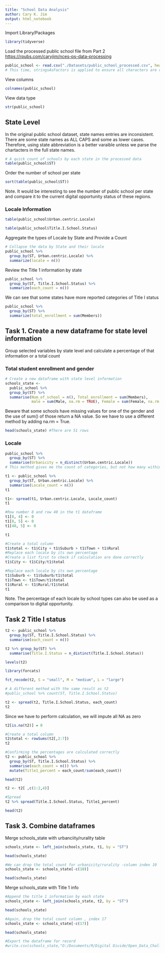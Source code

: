 ```yaml
---
title: "School Data Analysis"
author: Cary K. Jim
output: html_notebook
---
```


Import Library/Packages

```r
library(tidyverse)
```

Load the processed public school file from Part 2 <https://rpubs.com/caryjim/nces-ps-data-processing>

```r
public_school <- read.csv("./Datasets/public_school_processed.csv", header = T, stringsAsFactors = T)
# This time, stringsAsFactors is applied to ensure all characters are converted
```

View columns

```r
colnames(public_school)
```

View data type

```r
str(public_school)
```

## State Level

In the original public school dataset, state names entries are inconsistent. There are some state names as ALL CAPS and some as lower cases. Therefore, using state abbreviation is a better varaible unless we parse the chartacters in the full state names.

```r
# A quick count of schools by each state in the processed data
table(public_school$ST)
```

Order the number of school per state

```r
sort(table(public_school$ST))
```

Note. It would be interesting to see the number of public school per state and compare it to the current digital opportunity status of these regions.

### Locale Information
```r
table(public_school$Urban.centric.Locale)
```

```r
table(public_school$Title.I.School.Status)
```
Aggregate the types of Locale by State and Provide a Count 
```r
# Collapse the data by State and their locale 
public_school %>% 
  group_by(ST, Urban.centric.Locale) %>%
  summarize(locale = n())
```

Review the Title 1 information by state

```r
public_school %>% 
  group_by(ST, Title.I.School.Status) %>%
  summarize(each_count = n())
```
We can see that some states have more reported categories of Title I status 
```r
public_school %>% 
  group_by(ST) %>%
  summarize(total_enrollment = sum(Members))
```

## Task 1. Create a new dataframe for state level information

Group selected variables by state level and calculate a percentage of that information or a total count

### Total student enrollment and gender

```r
# Create a new dataframe with state level information 
schools_state <-
  public_school %>% 
  group_by(ST) %>%
  summarise(Num_of_school = n(), Total_enrollment = sum(Members), 
            male = sum(Male, na.rm = TRUE), Female = sum(Female, na.rm = TRUE))
```

Beware that some schools have missing values for one of the gender and the use of sum() of those return a NA value. So we have to use a different method by adding na.rm = True.

```r
head(schools_state) #There are 51 rows
```

### Locale

```r
public_school %>% 
  group_by(ST) %>%
  summarise(Urbanicity = n_distinct(Urban.centric.Locale))
# This method gives me the count of categories, but not how many within the category 
```

```r
t1 <- public_school %>% 
  group_by(ST, Urban.centric.Locale) %>%
  summarise(Locale_count = n())
t1
```

```r
t1<- spread(t1, Urban.centric.Locale, Locale_count)
t1
```

```r
#Row number 8 and row 40 in the t1 dataframe 
t1[8, 4] <- 0	
t1[8, 5] <- 0
t1[40, 5] <- 0

t1
```

```r
#Create a total column
t1$total <- t1$City + t1$Suburb + t1$Town + t1$Rural
#Replace each locale by its own percentage 
#Create a list first to check if calculation are done correctly
t1$City <- t1$City/t1$total
```

```r
#Replace each locale by its own percentage 
t1$Suburb <- t1$Suburb/t1$total
t1$Town <- t1$Town/t1$total
t1$Rural <- t1$Rural/t1$total
t1
```
Note. The percentage of each locale by school types can also be used as a comparison to digital opportunity. 

## Task 2 Title I status

```r
t2 <- public_school %>% 
  group_by(ST, Title.I.School.Status) %>%
  summarise(each_count = n())
```

```r
t2 %>% group_by(ST) %>%
  summarise(Title.I.Status = n_distinct(Title.I.School.Status))
```

```r
levels(t2)
```


```r
library(forcats)

fct_recode(t2, S = "small", M = "medium", L = "large")

```


```r
# A different method with the same result as t2
#public_school %>% count(ST, Title.I.School.Status)
```

```r
t2 <- spread(t2, Title.I.School.Status, each_count)
t2
```

Since we have to perform calculation, we will impute all NA as zero

```r
t2[is.na(t2)] = 0
```

```r
#Create a total column
t2$total <- rowSums(t2[,2:7])
t2
```

```r
#Confirming the percentages are calculated correctly
t2 <- public_school %>% 
  group_by(ST, Title.I.School.Status) %>%
  summarise(each_count = n()) %>%
  mutate(Title1_percent = each_count/sum(each_count))

head(t2)
```
```r
t2 <- t2[ ,c(1:2,4)]
```

```r
#Spread
t2 %>% spread(Title.I.School.Status, Title1_percent)

head(t2)
```

## Task 3. Combine dataframes 

Merge schools_state with urbanciity/rurality table

```r
schools_state <- left_join(schools_state, t1, by = "ST")
```

```r
head(schools_state)
```

```r
#We can drop the total count for urbanicity/rurality -column index 10
schools_state <- schools_state[-c(10)]

head(schools_state)
```

Merge schools_state with Title 1 info

```r
#Append the title 1 information by each state 
schools_state <- left_join(schools_state, t2, by = "ST")
```

```r
head(schools_state)
```

```r
#Again, drop the total count column , index 17
schools_state <- schools_state[-c(17)]
```

```r
head(schools_state)
```

```r
#Export the dataframe for record
#write.csv(schools_state,"D:/Documents/R/Digital Divide/Open_Data_Challenge/Analysis/schools_by_state.csv")
```

